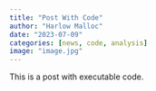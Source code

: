 ```yaml
---
title: "Post With Code"
author: "Harlow Malloc"
date: "2023-07-09"
categories: [news, code, analysis]
image: "image.jpg"
---
```


This is a post with executable code.
